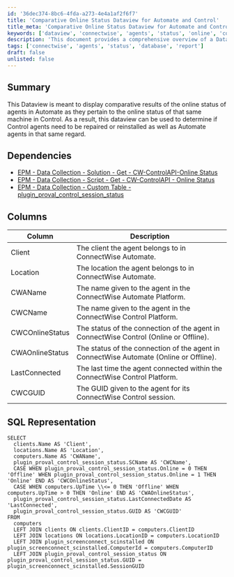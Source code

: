 ```yaml
---
id: '36dec374-8bc6-4fda-a273-4e4a1af2f6f7'
title: 'Comparative Online Status Dataview for Automate and Control'
title_meta: 'Comparative Online Status Dataview for Automate and Control'
keywords: ['dataview', 'connectwise', 'agents', 'status', 'online', 'control', 'repair', 'reinstall']
description: 'This document provides a comprehensive overview of a Dataview designed to display comparative results of the online status of agents in ConnectWise Automate and Control. It includes details on dependencies, column descriptions, and SQL representation to facilitate the monitoring and management of agent statuses.'
tags: ['connectwise', 'agents', 'status', 'database', 'report']
draft: false
unlisted: false
---
```

## Summary

This Dataview is meant to display comparative results of the online status of agents in Automate as they pertain to the online status of that same machine in Control. As a result, this dataview can be used to determine if Control agents need to be repaired or reinstalled as well as Automate agents in that same regard.

## Dependencies

- [EPM - Data Collection - Solution - Get - CW-ControlAPI-Online Status](https://proval.itglue.com/DOC-5078775-9004336)
- [EPM - Data Collection - Script - Get - CW-ControlAPI - Online Status](https://proval.itglue.com/DOC-5078775-9912233)
- [EPM - Data Collection - Custom Table - plugin_proval_control_session_status](https://proval.itglue.com/DOC-5078775-9912293)

## Columns

| Column            | Description                                                                                  |
|-------------------|----------------------------------------------------------------------------------------------|
| Client            | The client the agent belongs to in ConnectWise Automate.                                    |
| Location          | The location the agent belongs to in ConnectWise Automate.                                  |
| CWAName           | The name given to the agent in the ConnectWise Automate Platform.                           |
| CWCName           | The name given to the agent in the ConnectWise Control Platform.                            |
| CWCOnlineStatus    | The status of the connection of the agent in ConnectWise Control (Online or Offline).      |
| CWAOnlineStatus    | The status of the connection of the agent in ConnectWise Automate (Online or Offline).     |
| LastConnected     | The last time the agent connected within the ConnectWise Control Platform.                   |
| CWCGUID           | The GUID given to the agent for its ConnectWise Control session.                            |

## SQL Representation

```
SELECT 
  clients.Name AS 'Client', 
  locations.Name AS 'Location', 
  computers.Name AS 'CWAName', 
  plugin_proval_control_session_status.SCName AS 'CWCName', 
  CASE WHEN plugin_proval_control_session_status.Online = 0 THEN 'Offline' WHEN plugin_proval_control_session_status.Online = 1 THEN 'Online' END AS 'CWCOnlineStatus', 
  CASE WHEN computers.UpTime \\<= 0 THEN 'Offline' WHEN computers.UpTime > 0 THEN 'Online' END AS 'CWAOnlineStatus', 
  plugin_proval_control_session_status.LastConnectedDate AS 'LastConnected', 
  plugin_proval_control_session_status.GUID AS 'CWCGUID' 
FROM 
  computers 
  LEFT JOIN clients ON clients.ClientID = computers.ClientID 
  LEFT JOIN locations ON locations.LocationID = computers.LocationID 
  LEFT JOIN plugin_screenconnect_scinstalled ON plugin_screenconnect_scinstalled.ComputerId = computers.ComputerID 
  LEFT JOIN plugin_proval_control_session_status ON plugin_proval_control_session_status.GUID = plugin_screenconnect_scinstalled.SessionGUID
```












